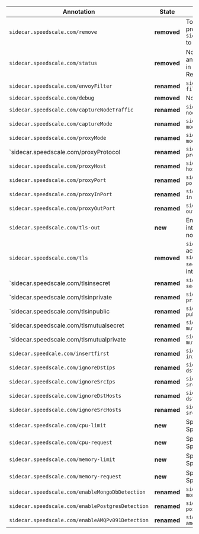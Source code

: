 | Annotation | State | Description | 
| ---------- | ----- | ----------- |
| `sidecar.speedscale.com/remove` | **removed** | To un-inject the Speedscale proxy from a workload, set `sidecar.speedscale.com/inject` to `false`     |
| `sidecar.speedscale.com/status` | **removed** | No direct replacement for this annotation. Status is now tracked in a `TrafficReplay` Custom Resource |
| `sidecar.speedscale.com/envoyFilter` | **renamed** | `sidecar.speedscale.com/envoy-filter`                                                            |
| `sidecar.speedscale.com/debug` | **removed** | No direct replacement                                                                                  |
| `sidecar.speedscale.com/captureNodeTraffic` | **renamed** | `sidecar.speedscale.com/capture-node-traffic`                                             |
| `sidecar.speedscale.com/captureMode` | **renamed** | `sidecar.speedscale.com/capture-mode`                                                            |
| `sidecar.speedscale.com/proxyMode` | **renamed** | `sidecar.speedscale.com/proxy-mode`                                                                |
| `sidecar.speedscale.com/proxyProtocol | **renamed** | `sidecar.speedscale.com/proxy-protocol`                                                         |
| `sidecar.speedscale.com/proxyHost` | **renamed** | `sidecar.speedscale.com/proxy-host`                                                                |
| `sidecar.speedscale.com/proxyPort` | **renamed** | `sidecar.speedscale.com/proxy-port`                                                                |
| `sidecar.speedscale.com/proxyInPort` | **renamed** | `sidecar.speedscale.com/proxy-in-port`                                                           |
| `sidecar.speedscale.com/proxyOutPort` | **renamed** | `sidecar.speedscale.com/proxy-out-port`                                                         |
| `sidecar.speedscale.com/tls-out` | **new** | Enables/disables outbound TLS interception. Defaults to `false` if not present.                          |
| `sidecar.speedscale.com/tls`     | **removed** | `sidecar.speedscale.com/tls-out` acts as a replacement, and `sidecar.speedscale.com/tls-in-secret` will implicitly enable TLS interception on inbound traffic.  |
| `sidecar.speedscale.com/tlsinsecret | **renamed** | `sidecar.speedscale.com/tls-in-secret` |
| `sidecar.speedscale.com/tlsinprivate | **renamed** | `sidecar.speedscale.com/tls-in-private` |
| `sidecar.speedscale.com/tlsinpublic | **renamed** | `sidecar.speedscale.com/tls-in-public` |
| `sidecar.speedscale.com/tlsmutualsecret | **renamed** | `sidecar.speedscale.com/tls-mutual-secret` |
| `sidecar.speedscale.com/tlsmutualprivate | **renamed** | `sidecar.speedscale.com/tls-mutual-private` |
| `sidecar.speedcale.com/insertfirst` | **renamed** | `sidecar.speedscale.com/insert-init-first` |
| `sidecar.speedscale.com/ignoreDstIps` | **renamed** | `sidecar.speedscale.com/ignore-dst-ips` |
| `sidecar.speedscale.com/ignoreSrcIps` | **renamed** | `sidecar.speedscale.com/ignore-src-ips` |
| `sidecar.speedscale.com/ignoreDstHosts` | **renamed** | `sidecar.speedscale.com/ignore-dst-hosts` |
| `sidecar.speedscale.com/ignoreSrcHosts` | **renamed** | `sidecar.speedscale.com/ignore-src-hosts` |
| `sidecar.speedscale.com/cpu-limit` | **new** | Specifies the CPU limit for Speedscales proxy sidecar |
| `sidecar.speedscale.com/cpu-request` | **new** | Specifies the CPU request for Speedscales proxy sidecar |
| `sidecar.speedscale.com/memory-limit` | **new** | Specifies the memory limit for Speedscales proxy sidecar |
| `sidecar.speedscale.com/memory-request` | **new** | Specifies the memory request for Speedscales proxy sidecar |
| `sidecar.speedscale.com/enableMongoDbDetection` | **renamed** | `sidecar.speedscale.com/detect-mongo` |
| `sidecar.speedscale.com/enablePostgresDetection` | **renamed** | `sidecar.speedscale.com/detect-postgres` |
| `sidecar.speedscale.com/enableAMQPv091Detection` | **renamed** | `sidecar.speedscale.com/detect-amqpv091` |

